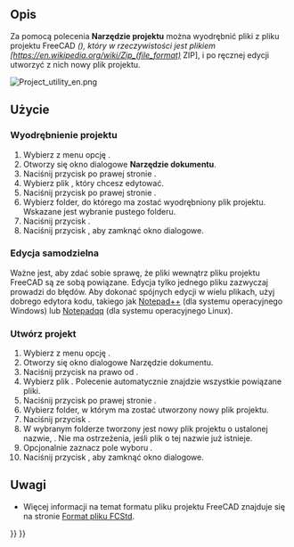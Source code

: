 <languages/>

{{Docnav/pl
|[[Std_ExportDependencyGraph/pl|Eksportuj wykres zależności]]
|[[Std_TextDocument/pl|Dokument tekstowy]]
|[[Std_Tools_Menu/pl|Std: Menu Przybory]]
|IconL=
|IconR=Std_TextDocument.svg
|IconC=Freecad.svg
}}

{{GuiCommand/pl
|Name=Std ProjectUtil
|Name/pl=Std: Narzędzie dokumentu
|MenuLocation=Przybory → Narzędzie dokumentu...
|Workbenches=wszystkie
}}

<span id="Description"></span>
==Opis==

Za pomocą polecenia '''Narzędzie projektu''' można wyodrębnić pliki z pliku projektu FreeCAD ''({{FileName|*.FCStd}}), który w rzeczywistości jest plikiem [https://en.wikipedia.org/wiki/Zip_(file_format)'' ZIP], i po ręcznej edycji utworzyć z nich nowy plik projektu.

[[Image:Project_utility_en.png]]
{{Caption|Okno dialogowe Narzędzia projektu}}

<span id="Usage"></span>
==Użycie==

<span id="Extract_project"></span>
===Wyodrębnienie projektu===

# Wybierz z menu opcję {{MenuCommand|Przybory → [[Image:Std_ProjectUtil.svg|16px]] Narzędzie dokumentu ...}}.
# Otworzy się okno dialogowe '''Narzędzie dokumentu'''.
# Naciśnij przycisk {{Button|...}} po prawej stronie {{MenuCommand|Wyodrębnij projekt → Źródło}}.
# Wybierz plik {{FileName|*.FCStd}}, który chcesz edytować.
# Naciśnij przycisk {{Button|...}} po prawej stronie {{MenuCommand|Wyodrębnij projekt → Miejsce docelowe}}.
# Wybierz folder, do którego ma zostać wyodrębniony plik projektu. Wskazane jest wybranie pustego folderu.
# Naciśnij przycisk {{Button|Rozpakuj}}.
# Naciśnij przycisk {{Button|Zamknij}}, aby zamknąć okno dialogowe.

<span id="Manual_edits"></span>
===Edycja samodzielna===

Ważne jest, aby zdać sobie sprawę, że pliki wewnątrz pliku projektu FreeCAD są ze sobą powiązane. Edycja tylko jednego pliku zazwyczaj prowadzi do błędów. Aby dokonać spójnych edycji w wielu plikach, użyj dobrego edytora kodu, takiego jak [http://notepad-plus-plus.org/ Notepad++] (dla systemu operacyjnego Windows) lub [https://notepadqq.com/s/ Notepadqq] (dla systemu operacyjnego Linux).

<span id="Create_project"></span>
===Utwórz projekt===

# Wybierz z menu opcję {{MenuCommand|Przybory → [[Image:Std_ProjectUtil.svg|16px]] Narzędzie dokumentu ...}}.
# Otworzy się okno dialogowe Narzędzie dokumentu.
# Naciśnij przycisk {{Button|...}} na prawo od {{MenuCommand|Utwórz projekt → Źródło}}.
# Wybierz plik {{FileName|Document.xml}}. Polecenie automatycznie znajdzie wszystkie powiązane pliki.
# Naciśnij przycisk {{Button|...}} po prawej stronie {{MenuCommand|Utwórz projekt → Miejsce docelowe}}.
# Wybierz folder, w którym ma zostać utworzony nowy plik projektu.
# Naciśnij przycisk {{Button|Utwórz}}.
# W wybranym folderze tworzony jest nowy plik projektu o ustalonej nazwie, {{FileName|project.fcstd}}. Nie ma ostrzeżenia, jeśli plik o tej nazwie już istnieje.
# Opcjonalnie zaznacz pole wyboru {{CheckBox|TRUE|Wczytaj plik projektu po utworzeniu}}.
# Naciśnij przycisk {{Button|Zamknij}}, aby zamknąć okno dialogowe.

<span id="Notes"></span>
==Uwagi==

* Więcej informacji na temat formatu pliku projektu FreeCAD znajduje się na stronie [[File_Format_FCStd/pl|Format pliku FCStd]].


{{Docnav/pl
|[[Std_ExportDependencyGraph/pl|Eksportuj wykres zależności]]
|[[Std_TextDocument/pl|Dokument tekstowy]]
|[[Std_Tools_Menu/pl|Std: Menu Przybory]]
|IconL=
|IconR=Std_TextDocument.svg
|IconC=Freecad.svg
}}

{{Std_Base_navi{{#translation:}}}}
{{Userdocnavi{{#translation:}}}}